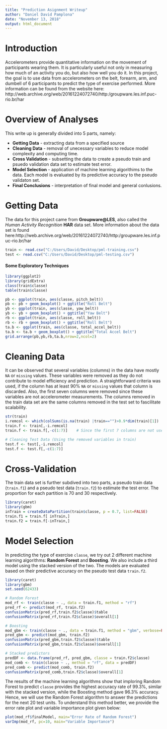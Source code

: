 ---
title: "Prediction Asignment Writeup"
author: "Daniel David Pamplona"
date: "November 13, 2018"
output: html_document
---

# Introduction
Accelerometers provide quantitative information on the movement of participants wearing them. It is particularly useful not only in measuring how much of an activity you do, but also how well you do it. 
In this project, the goal is to use data from accelerometers on the belt, forearm, arm, and dumbell of 6 participants to predict the type of exercise performed.
More information can be found from the website here: http://web.archive.org/web/20161224072740/http:/groupware.les.inf.puc-rio.br/har



# Overview of Analyses
This write up is generally divided into 5 parts, namely:

* **Getting Data** - extracting data from a specified source
* **Cleaning Data** - removal of unecessary variables to reduce model complexity and computing time. 
* **Cross Validation** - subsetting the data to create a pseudo train and psuedo validation data set to estimate test error.
* **Model Selection** - application of machine learning algorithims to the data. Each model is evaluated by its predictive accuracy to the pseudo validaton set.
* **Final Conclusions** - interpretation of final model and general conlusions.

# Getting Data
The data for this project came from **Groupware@LES**, also called the *Human Activity Recognition* **HAR** data set. More information about the data set is found here:http://web.archive.org/web/20161224072740/http:/groupware.les.inf.puc-rio.br/har

```{r,echo=TRUE, eval=TRUE}
train <- read.csv("C:/Users/David/Desktop/pml-training.csv")
test <- read.csv("C:/Users/David/Desktop/pml-testing.csv")
```

#### Some Exploratory Techniques
```{r,echo=TRUE, fig.dim=c(5,5)}
library(ggplot2)
library(gridExtra)
class(train$classe)
table(train$classe)

pb <- ggplot(train, aes(classe, pitch_belt))
pb <- pb + geom_boxplot() + ggtitle("Roll Belt")
yb <- ggplot(train, aes(classe, yaw_belt))
yb <- yb + geom_boxplot() + ggtitle("Yaw Belt")
rb <- ggplot(train, aes(classe, roll_belt))
rb <- rb + geom_boxplot() + ggtitle("Roll Belt")
ta.b <- ggplot(train, aes(classe, total_accel_belt))
ta.b <- ta.b + geom_boxplot() + ggtitle("Total Accel Belt")
grid.arrange(pb,yb,rb,ta.b,nrow=2,ncol=2)

```

# Cleaning Data
It can be observed that several variables (columns) in the data have mostly `NA` or `missing` values. These variables were removed as they do not contribute to model efficiency and prediction. 
A straightforward criteria was used, if the column has at least 90% `NA` or `missing` values that column is discarded. Also, the first seven columns were removed since these variables are not accelerometer measurements. 
The columns removed in the train data set are the same columns removed in the test set to fascilitate scalability. 

```{r,echo=TRUE}
str(train)
i.remcol <- which(colSums(is.na(train) |train=="")>0.9*dim(train)[1]) 
train.f <- train[,-i.remcol]
train.f <- train.f[,-c(1:7)]    # Since the first 7 columns are not useful for prediction

# Cleaning Test Data (Using the removed variables in train)
test.f <- test[,-i.remcol]
test.f <- test.f[,-c(1:7)]
```

# Cross-Validation
The train data set is further subdived into two parts, a pseudo train data (`train.f1`) and a pseudo test data (`train.f2`) to estimate the test error. The proportion for each partition is 70 and 30 respectively. 

```{r, echo=TRUE}
library(caret)
library(gbm)
inTrain = createDataPartition(train$classe, p = 0.7, list=FALSE)
train.f1 = train.f[ inTrain,]
train.f2 = train.f[-inTrain,]
```

# Model Selection
In predicting the type of exercise `classe`, we try out 2 different machine learning algorithms: **Random Forest** and **Boosting**. We also include a third model using the stacked version of the two. The models are evaluated based on their predictive accuracy on the pseudo test data `train.f2`. 

```{r,echo=TRUE}
library(caret)
library(gbm)
set.seed(62433)

# Random Forest
mod_rf <- train(classe ~ ., data = train.f1, method = "rf")
pred_rf <- predict(mod_rf, train.f2)
confusionMatrix(pred_rf,train.f2$classe)$table
confusionMatrix(pred_rf,train.f2$classe)$overall[1]

# Boosting
mod_gbm <- train(classe ~ ., data = train.f1, method = "gbm", verbose=FALSE)
pred_gbm <- predict(mod_gbm, train.f2)
confusionMatrix(pred_gbm,train.f2$classe)$table
confusionMatrix(pred_gbm,train.f2$classe)$overall[1]

# Stacked predictors
predDF <- data.frame(pred_rf, pred_gbm, classe = train.f2$classe)
mod_comb <- train(classe ~ ., method = "rf", data = predDF)
pred_comb <- predict(mod_comb, train.f2)
confusionMatrix(pred_comb,train.f2$classe)$overall[1]
```

The results of the machine learning algorithms show that imploring Random Forest to predict `classe` provides the highest accuracy rate of 99.3%, similar with the stacked version, while the Boosting method gave 96.3% accuracy. 
Hence, we will use the Random Forest algorithm to answer the predictions for the next 20 test units. To understand this method better, we provide the error rate plot and variable importance plot given below:

```{r, echo=TRUE,fig.dim=c(6,6)}
plot(mod_rf$finalModel, main="Error Rate of Random Forest")
varImp(mod_rf, pc=10, main="Variable Importance")
```


